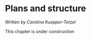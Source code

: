 
# Plans and structure

*Written by Carolina Kuepper-Tetzel*

::: {.callout-caution}
This chapter is under construction
:::
